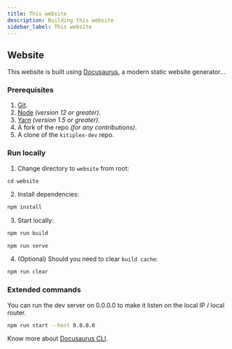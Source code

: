 ```yaml
---
title: This website
description: Building this website
sidebar_label: This website
---
```


## Website

This website is built using [Docusaurus](https://docusaurus.io/), a modern static website generator...

### Prerequisites

1.  [Git](https://git-scm.com/downloads).
1.  [Node](https://nodejs.org/en/download/) _(version 12 or greater)_.
1.  [Yarn](https://yarnpkg.com/lang/en/docs/install/) _(version 1.5 or greater)_.
1.  A fork of the repo _(for any contributions)_.
1.  A clone of the `kitiplex-dev` repo.

### Run locally

1. Change directory to ``website`` from root:

```
cd website
```
2. Install dependencies:

```bash npm2yarn
npm install
```

3. Start locally:

```bash npm2yarn
npm run build
```

```bash npm2yarn
npm run serve
```

4. (Optional) Should you need to clear ``build cache``:

```bash npm2yarn
npm run clear
```

### Extended commands

You can run the dev server on 0.0.0.0 to make it listen on the local IP / local router.

```bash npm2yarn
npm run start --host 0.0.0.0
```

Know more about [Docusaurus CLI](https://docusaurus.io/docs/cli).
